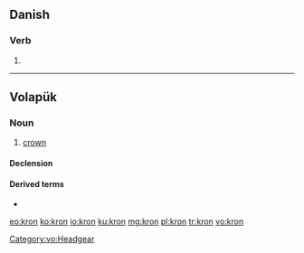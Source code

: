 ==Danish==

===Verb===
{{head|da|verb form}}

# {{imperative of|krone|lang=da|nocat=1}}

----

==Volapük==

===Noun===
{{vo-noun}}
 
# [[crown]]

====Declension====
{{vo-decl-noun}}

====Derived terms====
* {{l|vo|kronön}}

[[Category:vo:Headgear]]

[[eo:kron]]
[[ko:kron]]
[[io:kron]]
[[ku:kron]]
[[mg:kron]]
[[pl:kron]]
[[tr:kron]]
[[vo:kron]]
